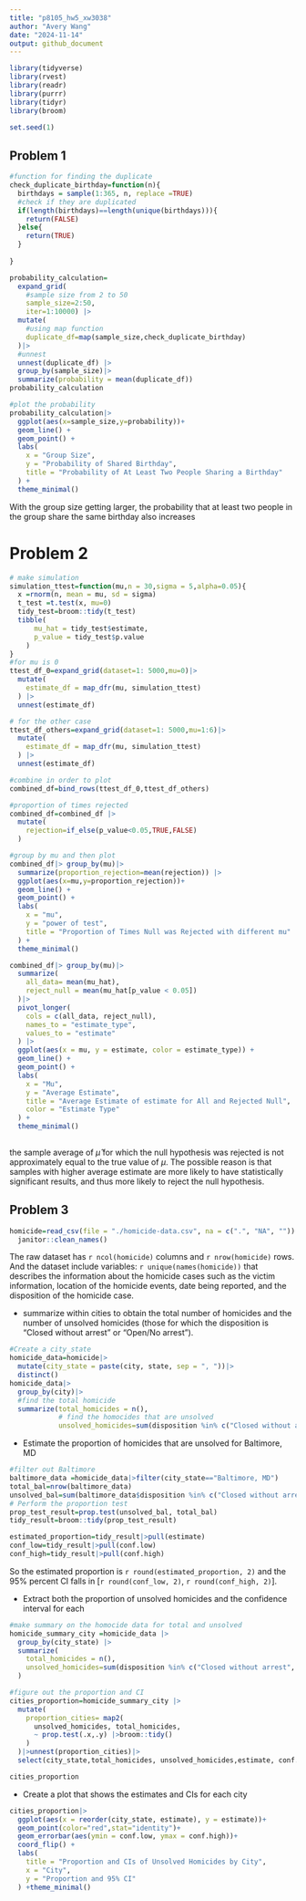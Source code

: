 ```yaml
---
title: "p8105_hw5_xw3038"
author: "Avery Wang"
date: "2024-11-14"
output: github_document
---
```


```r
library(tidyverse)
library(rvest)
library(readr)
library(purrr)
library(tidyr)
library(broom)

set.seed(1)

```

## Problem 1

```r
#function for finding the duplicate
check_duplicate_birthday=function(n){
  birthdays = sample(1:365, n, replace =TRUE)
  #check if they are duplicated
  if(length(birthdays)==length(unique(birthdays))){
    return(FALSE)
  }else{
    return(TRUE)
  }
  
}


```

```r
probability_calculation=
  expand_grid(
    #sample size from 2 to 50
    sample_size=2:50,
    iter=1:10000) |>
  mutate(
    #using map function
    duplicate_df=map(sample_size,check_duplicate_birthday)
  )|> 
  #unnest
  unnest(duplicate_df) |>
  group_by(sample_size)|>
  summarize(probability = mean(duplicate_df))
probability_calculation
```
```r
#plot the probability
probability_calculation|>
  ggplot(aes(x=sample_size,y=probability))+
  geom_line() +
  geom_point() +
  labs(
    x = "Group Size",
    y = "Probability of Shared Birthday",
    title = "Probability of At Least Two People Sharing a Birthday"
  ) +
  theme_minimal()
```

With the group size getting larger, the probability that at least two people in the group share the same birthday also increases

# Problem 2

```r
# make simulation
simulation_ttest=function(mu,n = 30,sigma = 5,alpha=0.05){
  x =rnorm(n, mean = mu, sd = sigma)
  t_test =t.test(x, mu=0)
  tidy_test=broom::tidy(t_test)
  tibble(
      mu_hat = tidy_test$estimate,
      p_value = tidy_test$p.value
    )
}
#for mu is 0
ttest_df_0=expand_grid(dataset=1: 5000,mu=0)|> 
  mutate(
    estimate_df = map_dfr(mu, simulation_ttest)
  ) |> 
  unnest(estimate_df)

# for the other case
ttest_df_others=expand_grid(dataset=1: 5000,mu=1:6)|> 
  mutate(
    estimate_df = map_dfr(mu, simulation_ttest)
  ) |> 
  unnest(estimate_df)

```

```r
#combine in order to plot
combined_df=bind_rows(ttest_df_0,ttest_df_others)
```

```r
#proportion of times rejected
combined_df=combined_df |>
  mutate(
    rejection=if_else(p_value<0.05,TRUE,FALSE)
  )

#group by mu and then plot
combined_df|> group_by(mu)|>
  summarize(proportion_rejection=mean(rejection)) |>
  ggplot(aes(x=mu,y=proportion_rejection))+
  geom_line() +
  geom_point() +
  labs(
    x = "mu",
    y = "power of test",
    title = "Proportion of Times Null was Rejected with different mu"
  ) +
  theme_minimal()

```


```r
combined_df|> group_by(mu)|>
  summarize(
    all_data= mean(mu_hat),
    reject_null = mean(mu_hat[p_value < 0.05])
  )|>
  pivot_longer(
    cols = c(all_data, reject_null),
    names_to = "estimate_type",
    values_to = "estimate"
  ) |>
  ggplot(aes(x = mu, y = estimate, color = estimate_type)) +
  geom_line() +
  geom_point() +
  labs(
    x = "Mu",
    y = "Average Estimate",
    title = "Average Estimate of estimate for All and Rejected Null",
    color = "Estimate Type"
  ) +
  theme_minimal()
  
```

the sample average of $\hat{\mu}$ for which the null hypothesis was rejected is not approximately equal to the true value of $\mu$. The possible reason is that samples with higher average estimate are more likely to have statistically significant results, and thus more likely to reject the null hypothesis.

## Problem 3

```r
homicide=read_csv(file = "./homicide-data.csv", na = c(".", "NA", "")) |>
  janitor::clean_names() 
```
The raw dataset has `r ncol(homicide)` columns and `r nrow(homicide)` rows. And the dataset include variables: `r unique(names(homicide))` that describes the information about the homicide cases such as the victim information, location of the homicide events, date being reported, and the disposition of the homicide case.

* summarize within cities to obtain the total number of homicides and the number of unsolved homicides (those for which the disposition is “Closed without arrest” or “Open/No arrest”).

```r
#Create a city_state
homicide_data=homicide|> 
  mutate(city_state = paste(city, state, sep = ", "))|>
  distinct()
homicide_data|>
  group_by(city)|>
  #find the total homicide 
  summarize(total_homicides = n(),
            # find the homocides that are unsolved
            unsolved_homicides=sum(disposition %in% c("Closed without arrest", "Open/No arrest")))

```


* Estimate the proportion of homicides that are unsolved for Baltimore, MD

```r
#filter out Baltimore
baltimore_data =homicide_data|>filter(city_state=="Baltimore, MD")
total_bal=nrow(baltimore_data)
unsolved_bal=sum(baltimore_data$disposition %in% c("Closed without arrest", "Open/No arrest"))
# Perform the proportion test
prop_test_result=prop.test(unsolved_bal, total_bal)
tidy_result=broom::tidy(prop_test_result)

estimated_proportion=tidy_result|>pull(estimate)
conf_low=tidy_result|>pull(conf.low)
conf_high=tidy_result|>pull(conf.high)

```

So the estimated proportion is `r round(estimated_proportion, 2)` and the 95% percent CI falls in [`r round(conf_low, 2)`, `r round(conf_high, 2)`].

* Extract both the proportion of unsolved homicides and the confidence interval for each

```r
#make summary on the homocide data for total and unsolved
homicide_summary_city =homicide_data |>
  group_by(city_state) |>
  summarize(
    total_homicides = n(),
    unsolved_homicides=sum(disposition %in% c("Closed without arrest", "Open/No arrest")),
  )

#figure out the proportion and CI
cities_proportion=homicide_summary_city |>
  mutate(
    proportion_cities= map2(
      unsolved_homicides, total_homicides,
      ~ prop.test(.x,.y) |>broom::tidy()
    )
  )|>unnest(proportion_cities)|> 
  select(city_state,total_homicides, unsolved_homicides,estimate, conf.low,conf.high)

cities_proportion
```

* Create a plot that shows the estimates and CIs for each city

```r
cities_proportion|>
  ggplot(aes(x = reorder(city_state, estimate), y = estimate))+
  geom_point(color="red",stat="identity")+
  geom_errorbar(aes(ymin = conf.low, ymax = conf.high))+
  coord_flip() +
  labs(
    title = "Proportion and CIs of Unsolved Homicides by City",
    x = "City",
    y = "Proportion and 95% CI"
  ) +theme_minimal() 

```


